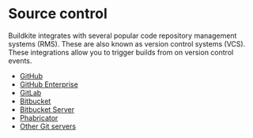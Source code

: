 # Source control

Buildkite integrates with several popular code repository management systems (RMS). These are also known as version control systems (VCS). These integrations allow you to trigger builds from on version control events.

- [GitHub](/docs/integrations/github)
- [GitHub Enterprise](/docs/integrations/github-enterprise)
- [GitLab](/docs/integrations/gitlab)
- [Bitbucket](/docs/integrations/bitbucket)
- [Bitbucket Server](/docs/integrations/bitbucket-server)
- [Phabricator](/docs/integrations/phabricator)
- [Other Git servers](/docs/integrations/git)
